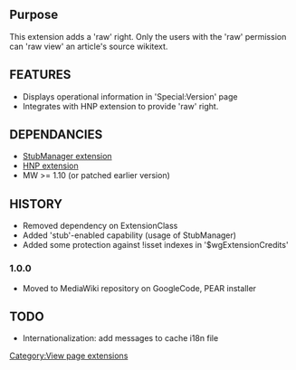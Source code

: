 {{Extension
|name        = RawRight
|status      = stable
|type        = user rights
|hook1       = RawPageViewBeforeOutput
|author      = [[user:jldupont|Jean-Lou Dupont]]
|image       =
|version     = 1.0.0
|update      =
|mediawiki   = 1.10, 1.11. 1.12
|download    = 
|readme      =
|changelog   = [http://mediawiki.googlecode.com/svn/tags/RawRight/ SVN]
|description = This extension adds a 'raw' right. Only the users with the 'raw' permission can 'raw view' an article's source wikitext.
|parameters  =
|rights      =
|example     =
}}
== Purpose ==
This extension adds a 'raw' right. Only the users with the 'raw' permission can 'raw view' an article's source wikitext.

== FEATURES ==
* Displays operational information in 'Special:Version' page
* Integrates with HNP extension to provide 'raw' right.

== DEPENDANCIES ==
* [[Extension:StubManager|StubManager extension]]
* [[Extension:HNP|HNP extension]]
* MW >= 1.10 (or patched earlier version)

{{Pear|RawRight}}

== HISTORY ==
* Removed dependency on ExtensionClass
* Added 'stub'-enabled capability (usage of StubManager)
* Added some protection against !isset indexes in '$wgExtensionCredits'

=== 1.0.0 ===
* Moved to MediaWiki repository on GoogleCode, PEAR installer

== TODO ==
* Internationalization: add messages to cache i18n file

[[Category:View page extensions]]
